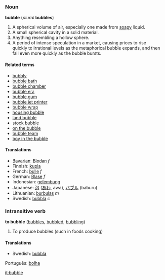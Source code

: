 ===Noun===
'''bubble''' (''plural'' '''bubbles''')

#A spherical volume of air, especially one made from [[soapy]] liquid.
#A small spherical cavity in a solid material.
#Anything resembling a hollow sphere.
#A period of intense speculation in a market, causing prices to rise quickly to irrational levels as the metaphorical bubble expands, and then fall even more quickly as the bubble bursts.

====Related terms====
*[[bubbly]]
*[[bubble bath]]
*[[bubble chamber]]
*[[bubble era]]
*[[bubble gum]]
*[[bubble jet printer]]
*[[bubble wrap]]
*[[housing bubble]]
*[[land bubble]]
*[[stock bubble]]
*[[on the bubble]]
*[[bubble team]]
*[[boy in the bubble]]

====Translations====
*[[Bavarian]]: [[Blodan]] ''f''
*Finnish: [[kupla]]
*French: [[bulle]] ''f''
*German: [[Blase]] ''f''
*Indonesian: [[gelembung]]
*Japanese: [[泡]] ([[あわ]], awa), [[バブル]] (baburu)
*Lithuanian: [[burbulas]] ''m''
*Swedish: [[bubbla]] ''c''

===Intransitive verb===
'''to bubble''' ([[bubbles]], [[bubbled]], [[bubbling]])
#To produce bubbles (such in foods cooking)

====Translations====
*Swedish: [[bubbla]]
Português: [[bolha]]

[[it:bubble]]